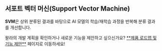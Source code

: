 
## 서포트 벡터 머신(Support Vector Machine)

<Callout type='info' emoji="🔔">**SVM**은 상위 분류된 결과를 바탕으로 AI 모델의 학습/재학습 과정을 반복해 분류 결과를 개선합니다.</Callout>

<Callout type='info' emoji="🔔">
    왈라의 개발 계획을 확인하거나 새로운 기능을 제안하고 싶으신가요? <a href='https://app.walla.my/signin?redirectUrl=/support/featureRequest' target="_blank" rel="noopener noreferrer" style={{textDecoration: 'underline'}}>**제품 로드맵 및 기능 제안**</a> 페이지로 이동하세요!
</Callout>
